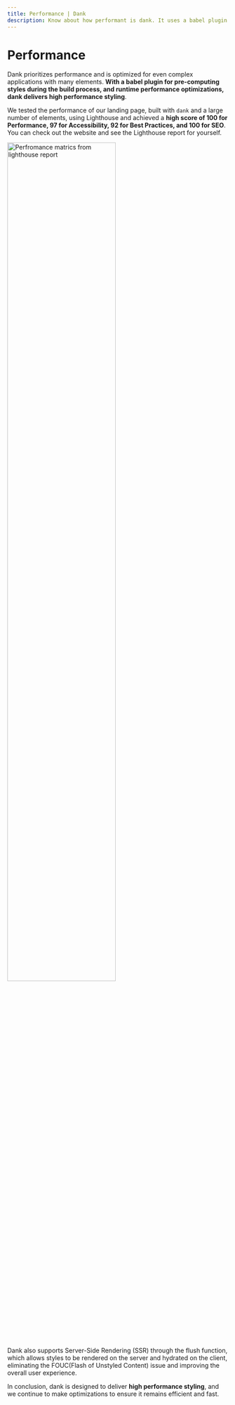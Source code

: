 ```yaml
---
title: Performance | Dank
description: Know about how performant is dank. It uses a babel plugin for pre-computing styles during the build process, and runtime performance optimizations.
---
```



<Meta title="Overview/Performance" />

# Performance

Dank prioritizes performance and is optimized for even complex applications with many elements. **With a babel plugin for pre-computing styles during the build process, and runtime performance optimizations, dank delivers high performance styling**.

We tested the performance of our landing page, built with `dank` and a large number of elements, using Lighthouse and achieved a **high score of 100 for Performance, 97 for Accessibility, 92 for Best Practices, and 100 for SEO**. You can check out the website and see the Lighthouse report for yourself.

<img
  src="/assets/PerformanceScreenshot.png"
  width="70%"
  alt="Perfromance matrics from lighthouse report"
/>

Dank also supports Server-Side Rendering (SSR) through the flush function, which allows styles to be rendered on the server and hydrated on the client, eliminating the FOUC(Flash of Unstyled Content) issue and improving the overall user experience.

In conclusion, dank is designed to deliver **high performance styling**, and we continue to make optimizations to ensure it remains efficient and fast.
